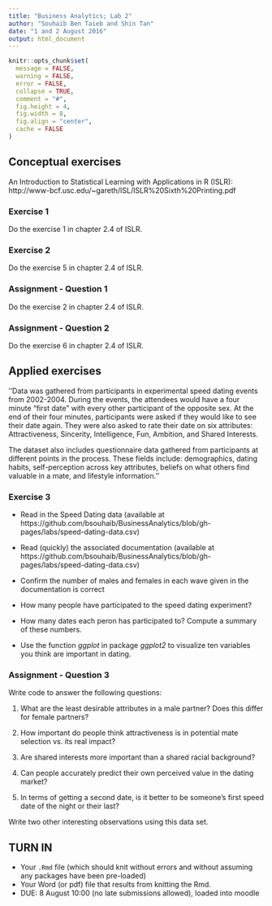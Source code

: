 ```yaml
---
title: "Business Analytics; Lab 2"
author: "Souhaib Ben Taieb and Shin Tan"
date: "1 and 2 August 2016"
output: html_document
---
```


```r
knitr::opts_chunk$set(
  message = FALSE,
  warning = FALSE,
  error = FALSE, 
  collapse = TRUE,
  comment = "#",
  fig.height = 4,
  fig.width = 8,
  fig.align = "center",
  cache = FALSE
)
```

## Conceptual exercises

An Introduction to Statistical Learning with Applications in R (ISLR): http://www-bcf.usc.edu/~gareth/ISL/ISLR%20Sixth%20Printing.pdf

### Exercise 1

Do the exercise 1 in chapter 2.4 of ISLR.

### Exercise 2

Do the exercise 5 in chapter 2.4 of ISLR.

### Assignment - Question 1

Do the exercise 2 in chapter 2.4 of ISLR.

### Assignment - Question 2

Do the exercise 6 in chapter 2.4 of ISLR.

## Applied exercises

''Data was gathered from participants in experimental speed dating events from 2002-2004. During the events, the attendees would have a four minute "first date" with every other participant of the opposite sex. At the end of their four minutes, participants were asked if they would like to see their date again. They were also asked to rate their date on six attributes: Attractiveness, Sincerity, Intelligence, Fun, Ambition, and Shared Interests.

The dataset also includes questionnaire data gathered from participants at different points in the process. These fields include: demographics, dating habits, self-perception across key attributes, beliefs on what others find valuable in a mate, and lifestyle information.''

### Exercise 3

- Read in the Speed Dating data (available at https://github.com/bsouhaib/BusinessAnalytics/blob/gh-pages/labs/speed-dating-data.csv)
- Read (quickly) the associated documentation (available at https://github.com/bsouhaib/BusinessAnalytics/blob/gh-pages/labs/speed-dating-data.csv)

- Confirm the number of males and females in each wave given in the documentation is correct

- How many people have participated to the speed dating experiment?

- How many dates each peron has participated to? Compute a summary of these numbers.

- Use the function *ggplot* in package *ggplot2* to visualize ten variables you think are important in dating.

### Assignment - Question 3

Write code to answer the following questions:

1. What are the least desirable attributes in a male partner? Does this differ for female partners?

2. How important do people think attractiveness is in potential mate selection vs. its real impact?

3. Are shared interests more important than a shared racial background?

4. Can people accurately predict their own perceived value in the dating market?

5. In terms of getting a second date, is it better to be someone's first speed date of the night or their last?

Write two other interesting observations using this data set.


## TURN IN 

- Your `.Rmd` file (which should knit without errors and without assuming any packages have been pre-loaded)
- Your Word (or pdf) file that results from knitting the Rmd.
- DUE: 8 August 10:00 (no late submissions allowed), loaded into moodle

